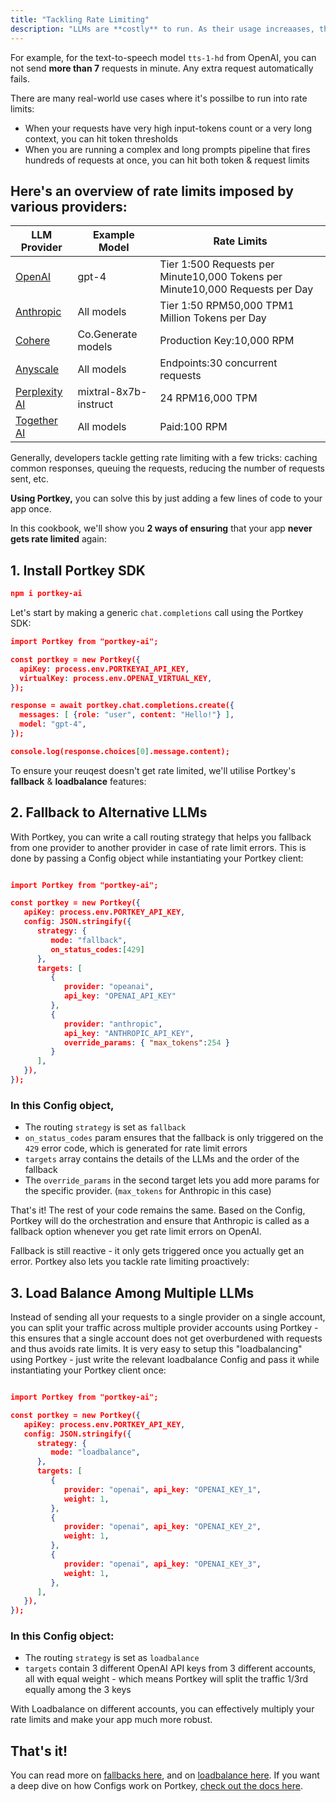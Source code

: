 ```yaml
---
title: "Tackling Rate Limiting"
description: "LLMs are **costly** to run. As their usage increaases, the providers have to balance serving user requests v/s straining their GPU resources too thin. They generally deal with this by putting _rate limits_ on how many requests a user can send in a minute or in a day."
---
```


For example, for the text-to-speech model `tts-1-hd` from OpenAI, you can not send **more than 7** requests in minute. Any extra request automatically fails.

There are many real-world use cases where it's possilbe to run into rate limits:

* When your requests have very high input-tokens count or a very long context, you can hit token thresholds
* When you are running a complex and long prompts pipeline that fires hundreds of requests at once, you can hit both token & request limits

## Here's an overview of rate limits imposed by various providers:

| LLM Provider                                                                    | Example Model         | Rate Limits                                                                   |
| ------------------------------------------------------------------------------- | --------------------- | ----------------------------------------------------------------------------- |
| [OpenAI](https://platform.openai.com/docs/guides/rate-limits/usage-tiers)       | gpt-4                 | Tier 1:500 Requests per Minute10,000 Tokens per Minute10,000 Requests per Day |
| [Anthropic](https://docs.anthropic.com/claude/reference/errors-and-rate-limits) | All models            | Tier 1:50 RPM50,000 TPM1 Million Tokens per Day                               |
| [Cohere](https://docs.cohere.com/docs/going-live#trial-key-limitations)         | Co.Generate models    | Production Key:10,000 RPM                                                     |
| [Anyscale](https://www.anyscale.com/endpoints)                                  | All models            | Endpoints:30 concurrent requests                                              |
| [Perplexity AI](https://docs.perplexity.ai/docs/rate-limits)                    | mixtral-8x7b-instruct | 24 RPM16,000 TPM                                                              |
| [Together AI](https://docs.together.ai/docs/rate-limits)                        | All models            | Paid:100 RPM                                                                  |

Generally, developers tackle getting rate limiting with a few tricks: caching common responses, queuing the requests, reducing the number of requests sent, etc.

**Using Portkey,** you can solve this by just adding a few lines of code to your app once.

In this cookbook, we'll show you **2 ways of ensuring** that your app **never gets rate limited** again:

## 1\. Install Portkey SDK


```json
npm i portkey-ai
```

Let's start by making a generic `chat.completions` call using the Portkey SDK:


```json
import Portkey from "portkey-ai";

const portkey = new Portkey({
  apiKey: process.env.PORTKEYAI_API_KEY,
  virtualKey: process.env.OPENAI_VIRTUAL_KEY,
});

response = await portkey.chat.completions.create({
  messages: [ {role: "user", content: "Hello!"} ],
  model: "gpt-4",
});

console.log(response.choices[0].message.content);
```

To ensure your reuqest doesn't get rate limited, we'll utilise Portkey's **fallback** & **loadbalance** features:

## 2\. Fallback to Alternative LLMs

With Portkey, you can write a call routing strategy that helps you fallback from one provider to another provider in case of rate limit errors. This is done by passing a Config object while instantiating your Portkey client:


```json

import Portkey from "portkey-ai";

const portkey = new Portkey({
   apiKey: process.env.PORTKEY_API_KEY,
   config: JSON.stringify({
      strategy: {
         mode: "fallback",
         on_status_codes:[429]
      },
      targets: [
         {
            provider: "opeanai",
            api_key: "OPENAI_API_KEY"
         },
         {
            provider: "anthropic",
            api_key: "ANTHROPIC_API_KEY",
            override_params: { "max_tokens":254 }
         }
      ],
   }),
});
```

### In this Config object,

* The routing `strategy` is set as `fallback`
* `on_status_codes` param ensures that the fallback is only triggered on the `429` error code, which is generated for rate limit errors
* `targets` array contains the details of the LLMs and the order of the fallback
* The `override_params` in the second target lets you add more params for the specific provider. (`max_tokens` for Anthropic in this case)

That's it! The rest of your code remains the same. Based on the Config, Portkey will do the orchestration and ensure that Anthropic is called as a fallback option whenever you get rate limit errors on OpenAI.

Fallback is still reactive - it only gets triggered once you actually get an error. Portkey also lets you tackle rate limiting proactively:

## 3\. Load Balance Among Multiple LLMs

Instead of sending all your requests to a single provider on a single account, you can split your traffic across multiple provider accounts using Portkey - this ensures that a single account does not get overburdened with requests and thus avoids rate limits. It is very easy to setup this "loadbalancing" using Portkey - just write the relevant loadbalance Config and pass it while instantiating your Portkey client once:


```json

import Portkey from "portkey-ai";

const portkey = new Portkey({
   apiKey: process.env.PORTKEY_API_KEY,
   config: JSON.stringify({
      strategy: {
         mode: "loadbalance",
      },
      targets: [
         {
            provider: "openai", api_key: "OPENAI_KEY_1",
            weight: 1,
         },
         {
            provider: "openai", api_key: "OPENAI_KEY_2",
            weight: 1,
         },
         {
            provider: "openai", api_key: "OPENAI_KEY_3",
            weight: 1,
         },
      ],
   }),
});

```

### In this Config object:

* The routing `strategy` is set as `loadbalance`
* `targets` contain 3 different OpenAI API keys from 3 different accounts, all with equal weight - which means Portkey will split the traffic 1/3rd equally among the 3 keys

With Loadbalance on different accounts, you can effectively multiply your rate limits and make your app much more robust.

## That's it!

You can read more on [fallbacks here](/product/ai-gateway/fallbacks), and on [loadbalance here](/product/ai-gateway/load-balancing). If you want a deep dive on how Configs work on Portkey, [check out the docs here](/product/ai-gateway/configs).
